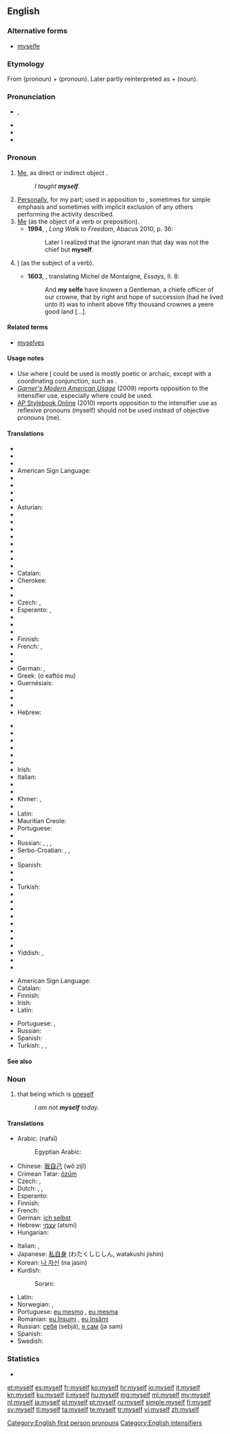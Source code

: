 ==English==

===Alternative forms===
* [[myselfe]] {{qualifier|archaic}}

===Etymology===
From {{term|me}} (pronoun) + {{term|self}} (pronoun). Later partly reinterpreted as {{term|my}} + {{term|self}} (noun).

===Pronunciation===
* {{a|UK}} {{IPA|/maɪˈsɛlf/}}, {{X-SAMPA|/maI"sElf/}}
* {{audio|en-us-myself.ogg|Audio (US)}}
* {{rhymes|ɛlf}}
* {{hyphenation|my|self}}

===Pronoun===
{{en-pron|reflexive case of|I}}

# {{reflexive}} [[me|Me]], as direct or indirect object {{non-gloss definition|the speaker as the object of a verb or preposition, when the speaker is also the subject}}. {{defdate|from 9th c.}}
#: ''I taught '''myself'''.''
# [[personally|Personally]], for my part; used in apposition to {{term|I}}, sometimes for simple emphasis and sometimes with implicit exclusion of any others performing the activity described. {{defdate|from 10th c.}}
# [[me|Me]] (as the object of a verb or preposition). {{defdate|from 10th c.}}
#* '''1994''', {{w|Nelson Mandela}}, ''Long Walk to Freedom'', Abacus 2010, p. 36:
#*: Later I realized that the ignorant man that day was not the chief but '''myself'''.
# {{archaic}} [[I]] (as the subject of a verb). {{defdate|from 14th c.}}
#* '''1603''', {{w|John Florio}}, translating Michel de Montaigne, ''Essays'', II. 8:
#*: And '''my selfe''' have knowen a Gentleman, a chiefe officer of our crowne, that by right and hope of succession (had he lived unto it) was to inherit above fifty thousand crownes a yeere good land [...].

====Related terms====
* [[myselves]]

====Usage notes====
* Use where [[I]] could be used is mostly poetic or archaic, except with a coordinating conjunction, such as {{term|and}}.
* ''[[w:Garner's Modern American Usage|Garner's Modern American Usage]]'' (2009) reports opposition to the intensifier use, especially where {{term|I}} could be used.
* [http://www.apstylebook.com/ AP Stylebook Online] (2010) reports opposition to the intensifier use as reflexive pronouns (myself) should not be used instead of objective pronouns (me).

====Translations====
{{trans-top|me, reflexive case of ''I''}}
* {{trreq|af}}
* {{trreq|sq}}
* {{trreq|am}}
* American Sign Language: {{tø|ase|1^o-f@Sternum-FingerBack}}
* {{trreq|ar}}
* {{trreq|an}}
* {{trreq|hy}}
* {{trreq|as}}
* Asturian: {{t+|ast|me}}
* {{trreq|ay}}
* {{trreq|az}}
* {{trreq|ba}}
* {{trreq|eu}}
* {{trreq|be}}
* {{trreq|bn}}
* {{trreq|br}}
* {{trreq|bg}}
* Catalan: {{t-|ca|em}}
* Cherokee: {{t-|chr|ᎠᏋᏌ|tr=aquvsa|sc=Cher}}
* {{trreq|ny}}
* {{trreq|crh}}
* Czech: {{t+|cs|se}}, {{t+|cs|sebe}}
* Esperanto: {{t+|eo|mi}}, {{t+|eo|min}}
* {{trreq|et}}
* {{trreq|ee}}
* {{trreq|ext}}
* Finnish: {{t+|fi|itseni}}
* French: {{t+|fr|me}}, {{t+|fr|moi-même}}
* {{trreq|fur}}
* {{trreq|gl}}
* German: {{qualifier|accusative}} {{t+|de|mich}}, {{qualifier|dative}} {{t+|de|mir}}
* Greek: {{t-|el|ο εαυτός μου}} (o eaftόs mu)
* Guernésiais: {{tø|roa-grn|mé-mesme}}
* {{trreq|gu}}
* {{trreq|ha}}
* {{trreq|haw}}
* Hebrew: {{t-|he|עצם|alt=עצמי|tr=atsmí}}
{{trans-mid}}
* {{trreq|hi}}
* {{trreq|hu}}
* {{trreq|io}}
* {{trreq|id}}
* {{trreq|ia}}
* {{trreq|ie}}
* Irish: {{t-|ga|mé féin}}
* Italian: {{t|it|mi}}
* {{trreq|ja}}
* {{trreq|kn}}
* Khmer: {{t-|km|ខ្លួនខ្ញុំ|tr=kluən knyom|sc=Khmr}}, {{t-|km|ខ្លួនឯង|tr=kluən ae ngɔɔ|sc=Khmr}}
* {{trreq|lo}}
* Latin: {{t-|la|egomet}}
* Mauritian Creole: {{tø|mfe|momem}}
* Portuguese: {{t+|pt|me}}
* {{trreq|pa}}
* Russian: {{qualifier|accusative, genitive}} {{t+|ru|себя|tr=sebjá}}, {{qualifier|dative, prepositional}} {{t+|ru|себе|tr=sebé}}, {{qualifier|instrumental}} {{t+|ru|собой|tr=sobój}}, {{qualifier|with verbs}} {{t+|ru|-ся|tr=-sja}}
* Serbo-Croatian: {{t-|sh|sebe}}, {{t-|sh|se}}, {{t-|sh|sam sebe}}
* {{trreq|so}}
* Spanish: {{t+|es|me}}
* {{trreq|ta}}
* {{trreq|te}}
* Turkish: {{t+|tr|kendim}}
* {{trreq|tk}}
* {{trreq|uk}}
* {{trreq|ur}}
* {{trreq|ug}}
* {{trreq|uz}}
* {{trreq|vo}}
* {{trreq|wa}}
* {{trreq|xh}}
* Yiddish: {{t|yi|מיך|tr=mikh|sc=Hebr}} {{qualifier|accusative}}, {{t|yi|מיר|tr=mir|sc=Hebr}} {{qualifier|dative}}
* {{trreq|yo}}
* {{trreq|zu}}
{{trans-bottom}}

{{trans-top|in apposition with I; personally}}
* American Sign Language: {{tø|ase|A@Chest-RadialBack Contact}}
* Catalan: {{t-|ca|mateix}}
* Finnish: {{t-|fi|minä itse}}
* Irish: {{t-|ga|mé féin}}
* Latin: {{t-|la|egomet}}
{{trans-mid}}
* Portuguese: {{t-|pt|eu mesmo|m}},  {{t-|pt|eu mesma|f}}
* Russian: {{t-|ru|я сам|tr=ja sam}}
* Spanish: {{t+|es|mismo|alt=(yo) mismo}}
* Turkish: {{t+|tr|kendim}},  {{t-|tr|tek başıma}},  {{t+|tr|şahsen}}
{{trans-bottom}}

====See also====
{{English personal pronouns}}

===Noun===
{{en-noun|ourselves}}

# that being which is [[oneself]]
#: ''I am not '''myself''' today.''

====Translations====
{{trans-top|that being which is oneself}}
* Arabic: {{Arab|[[نفسي]]}} (nafsī)
*: Egyptian Arabic: {{tø|arz|نفسي|tr=nafsi|sc=Arab}}
* Chinese: [[我自己]] (wǒ zìjǐ)
* Crimean Tatar: [[özüm]]
* Czech: {{t-|cs|já sám}}, {{t+|cs|já}}
* Dutch: {{t+|nl|ikzelf}}, {{t+|nl|mijzelf}}, {{t+|nl|mezelf}}
* Esperanto: {{t+|eo|min}}
* Finnish: {{t+|fi|itseni}}
* French: {{t+|fr|moi-même}}
* German: [[ich selbst]]
* Hebrew: [[עצמי]] (atsmi)
* Hungarian: {{t+|hu|magam}}
{{trans-mid}}
* Italian: {{t-|it|me stesso|m}}, {{t-|it|me stessa|f}}
* Japanese: [[私自身]] (わたくしじしん, watakushi jishin)
* Korean: [[나 자신]] (na jasin)
* Kurdish:
*: Sorani: {{t|ku|خۆم|tr=xom|sc=ku-Arab}}
* Latin: {{t-|la|egomet}}
* Norwegian: {{t-|no|megselv}},  {{t-|no|meg selv}}
* Portuguese: [[eu mesmo]] {{m}}, [[eu mesma]] {{f}}
* Romanian: [[eu însumi]] {{m}}, [[eu însămi]] {{f}}
* Russian: [[себя]] (sebjá), [[сам|я сам]] (ja sam)
* Spanish: {{t+|es|mismo|alt=yo mismo}}
* Swedish: {{t-|sv|mig själv}}
{{trans-bottom}}

===Statistics===
* {{rank|certain|sent|keep|271|myself|morning|money|door}}

[[Category:English first person pronouns]]
[[Category:English intensifiers]]

[[et:myself]]
[[es:myself]]
[[fr:myself]]
[[ko:myself]]
[[hr:myself]]
[[io:myself]]
[[it:myself]]
[[kn:myself]]
[[ku:myself]]
[[li:myself]]
[[hu:myself]]
[[mg:myself]]
[[ml:myself]]
[[my:myself]]
[[nl:myself]]
[[ja:myself]]
[[pl:myself]]
[[pt:myself]]
[[ru:myself]]
[[simple:myself]]
[[fi:myself]]
[[sv:myself]]
[[tl:myself]]
[[ta:myself]]
[[te:myself]]
[[tr:myself]]
[[vi:myself]]
[[zh:myself]]